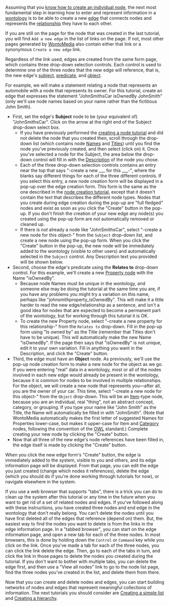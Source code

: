 <!-- Copyright (c)  2009  Glen E. Ivey
     Permission is granted to copy, distribute and/or modify this document
     under the terms of the GNU Free Documentation License, Version 1.3;
     with no Invariant Sections, no Front-Cover Texts, and no Back-Cover Texts.
     A copy of the license is in the file COPYING.DOCUMENTATION
  -->


Assuming that you [[WmHelp:Tutorials/CreatingANode|know how to create an individual node]], the next most fundamental step in learning how to enter and represent information in a [[WmHelp:GlossaryPtoZ#anchor_Wontology|wontology]] is to be able to create a new [[WmHelp:GlossaryAtoO#anchor_Edge|edge]] that connects nodes and represents the [[WmHelp:GlossaryPtoZ#anchor_Relationship|relationship]] they have to each other.

If you are still on the page for the node that was created in the last tutorial, you will find <tt>Add a new edge</tt> in the list of links on the page.  If not, most other pages generated by [[WmHelp:GlossaryPtoZ#anchor_WontoMedia|WontoMedia]] also contain either that link or a synonymous <tt>Create a new edge</tt> link.

Regardless of the link used, edges are created from the same form page, which contains three drop-down selection controls.  Each control is used to determine one of the three nodes that the new edge will reference, that is, the new edge's [[WmHelp:GlossaryPtoZ#anchor_Subject|subject]], [[WmHelp:GlossaryPtoZ#anchor_Predicate|predicate]], and [[WmHelp:GlossaryAtoO#anchor_Object|object]].

For example, we will make a statement relating a node that represents an automobile with a node that represents its owner.  For this tutorial, create an edge that expresses the statement "JohnSmithsCar isOwnedBy JohnSmith" (only we'll use node names based on your name rather than the fictitious John Smith).

* First, set the edge's '''Subject''' node to be (your equivalent of) "JohnSmithsCar".  Click on the arrow at the right end of the Subject drop-down select box.
** If you have previously performed the [[WmHelp:Tutorials/CreatingANode|creating a node tutorial]] and did not delete the node that you created then, scroll through the drop-down list (which contains node [[WmHelp:GlossaryAtoO#anchor_Name|Names]] and [[WmHelp:GlossaryPtoZ#anchor_Title|Titles]]) until you find the node you've previously created, and then select (click on) it.  Once you've selected a node for the Subject, the area below the drop-down control will fill in with the [[WmHelp:GlossaryAtoO#anchor_Description|Description]] of the node you chose.
** Each of the three drop-down selection controls contains an entry near the top that says "-create a new ___ for this ___-", where the blanks say different things for each of the three different controls.  If you select this entry, a new node creation form will be displayed in a pop-up over the edge creation form.  This form is the same as the one described in the [[WmHelp:Tutorials/CreatingANode|node creation tutorial]], except that it doesn't contain the text that describes the different node types.  Nodes that you create during edge creation during the pop-up are "full fledged" nodes and exist as soon as you click the "Create" button in the pop-up.  If you don't finish the creation of your new edge any node(s) you created using the pop-up form are ''not'' automatically removed or cleaned up.
** If there is ''not'' already a node like "JohnSmithsCar", select "-create a new node for this object-" from the <tt>Subject</tt> drop-down list, and create a new node using the pop-up form.  When you click the "Create" button in the pop-up, the new node will be immediately added to the wontology (visible to other users) and automatically selected in the <tt>Subject</tt> control.  Any Description text you provided will be shown below.
* Second, choose the edge's predicate using the '''Relates to''' drop-down control.  For this example, we'll create a new [[WmHelp:GlossaryPtoZ#anchor_Property|Property node]] with the Name "isOwnedBy".
** Because node Names must be unique in the wontology, and someone else may be doing the tutorial at the same time you are, if you have any problems you might try a variation on this name, perhaps like "johnsmithproperty_isOwnedBy".  This will make it a little harder to read the new edge/relationship as a sentence, and isn't a good idea for nodes that are expected to become a permanent part of the wontology, but for working through this tutorial it is OK.
** To create the new Property node, select "-create a new property for this relationship-" from the <tt>Relates to</tt> drop-down.  Fill in the pop-up form using "Is owned by" as the Title (remember that Titles don't have to be unique).  This will automatically make the new Name "isOwnedBy".  If the page then says that "isOwnedBy" is not unique, edit it to your own variation.  Fill in anything you want in the Description, and click the "Create" button.
* Third, the edge must have an '''Object''' node.  As previously, we'll use the pop-up node creation form to make a new node for the object as we go.  If you were entering "real" data in a wontology, most or all of the nodes involved in each new edge would already be present in the wontology, because it is common for nodes to be involved in multiple relationships.  For the object, we will create a new node that represents you&mdash;after all, you are the owner of your car.  This time, select "-create a new node for this object-" from the <tt>Object</tt> drop-down.  This will be an [[WmHelp:GlossaryAtoO#anchor_Item|Item]]-type node, because you are an individual, real "thing", not an abstract concept, category, or grouping.  If you type your name like "John Smith" as the Title, the Name will automatically be filled in with "JohnSmith".  (Note that WontoMedia automatically makes the first letter of suggested Names for Properties lower-case, but makes it upper-case for Item and [[WmHelp:GlossaryAtoO#anchor_Category|Category]] nodes, following the convention of the [[WmHelp:GlossaryAtoO#anchor_OWL|OWL]] standard.)  Complete creating your new node by clicking the "Create" button.
* Now that all three of the new edge's node references have been filled in, the edge itself is made by clicking the "Create" button.

When you click the new edge form's "Create" button, the edge is immediately added to the system, visible to you and others, and its edge information page will be displayed.  From that page, you can edit the edge you just created (change which nodes it references), delete the edge (which you should do if you're done working through tutorials for now), or navigate elsewhere in the system.

If you use a web browser that supports "tabs", there is a trick you can do to clean up the system after this tutorial or any time in the future when you want to get rid of a set of related nodes and edges.  If you've followed along with these instructions, you have created three nodes and end edge in the wontology that don't really belong.  You can't delete the nodes until you have first deleted all of the edges that reference (depend on) them.  But, the easiest way to find the nodes you want to delete is from the links in the edge information page.  In a "tabbed browser", you can start on the edge information page, and open a new tab for each of the three nodes.  In most browsers, this is done by holding down the <tt>Control</tt> or <tt>Command</tt> key while you click on the link.  Once you've made a tab for each of the three nodes, you can click the link delete the edge.  Then, go to each of the tabs in turn, and click the link in those pages to delete the nodes you created during the tutorial.  If you don't want to bother with multiple tabs, you can delete the edge first, and then use a "View all nodes" link to go to the node list page, find the three nodes you've created in the list, and delete them from there.

Now that you can create and delete nodes and edges, you can start building networks of nodes and edges that represent meaningful collections of information.  The next tutorials you should consider are [[WmHelp:Tutorials/CreatingAList|Creating a simple list]] and [[WmHelp:Tutorials/CreatingAHierarchy|Creating a hierarchy]].
